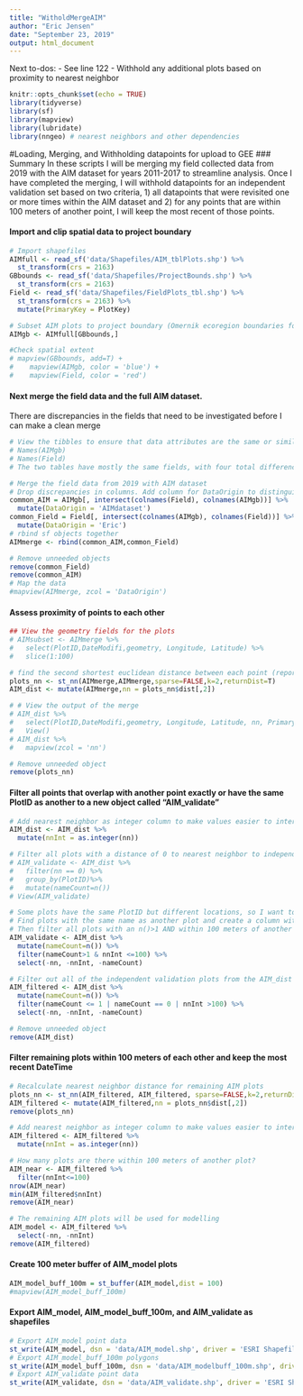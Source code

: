 ```yaml
---
title: "WitholdMergeAIM"
author: "Eric Jensen"
date: "September 23, 2019"
output: html_document
---
```


Next to-dos:
- See line 122
- Withhold any additional plots based on proximity to nearest neighbor



```r
knitr::opts_chunk$set(echo = TRUE)
library(tidyverse)
library(sf)
library(mapview)
library(lubridate)
library(nngeo) # nearest neighbors and other dependencies
```

#Loading, Merging, and Withholding datapoints for upload to GEE
### Summary
In these scripts I will be merging my field collected data from 2019 with the AIM dataset for years 2011-2017 to streamline analysis. Once I have completed the merging, I will withhold datapoints for an independent validation set based on two criteria, 1) all datapoints that were revisited one or more times within the AIM dataset and 2) for any points that are within 100 meters of another point, I will keep the most recent of those points.

#### Import and clip spatial data to project boundary

```r
# Import shapefiles
AIMfull <- read_sf('data/Shapefiles/AIM_tblPlots.shp') %>%
  st_transform(crs = 2163)
GBbounds <- read_sf('data/Shapefiles/ProjectBounds.shp') %>%
  st_transform(crs = 2163)
Field <- read_sf('data/Shapefiles/FieldPlots_tbl.shp') %>%
  st_transform(crs = 2163) %>%
  mutate(PrimaryKey = PlotKey)

# Subset AIM plots to project boundary (Omernik ecoregion boundaries for Great Basin)
AIMgb <- AIMfull[GBbounds,]

#Check spatial extent
# mapview(GBbounds, add=T) +
#    mapview(AIMgb, color = 'blue') + 
#    mapview(Field, color = 'red')
```

#### Next merge the field data and the full AIM dataset. 
There are discrepancies in the fields that need to be investigated before I can make a clean merge

```r
# View the tibbles to ensure that data attributes are the same or similar
# Names(AIMgb)
# Names(Field)
# The two tables have mostly the same fields, with four total differences.

# Merge the field data from 2019 with AIM dataset
# Drop discrepancies in columns. Add column for DataOrigin to distinguish my field data from the AIM dataset
common_AIM = AIMgb[, intersect(colnames(Field), colnames(AIMgb))] %>%
  mutate(DataOrigin = 'AIMdataset')
common_Field = Field[, intersect(colnames(AIMgb), colnames(Field))] %>%
  mutate(DataOrigin = 'Eric')
# rbind sf objects together
AIMmerge <- rbind(common_AIM,common_Field)

# Remove unneeded objects
remove(common_Field)
remove(common_AIM)
# Map the data
#mapview(AIMmerge, zcol = 'DataOrigin')
```

#### Assess proximity of points to each other

```r
## View the geometry fields for the plots
# AIMsubset <- AIMmerge %>%
#   select(PlotID,DateModifi,geometry, Longitude, Latitude) %>%
#   slice(1:100)

# find the second shortest euclidean distance between each point (reported back in meters)
plots_nn <- st_nn(AIMmerge,AIMmerge,sparse=FALSE,k=2,returnDist=T)
AIM_dist <- mutate(AIMmerge,nn = plots_nn$dist[,2]) 

# # View the output of the merge
# AIM_dist %>%
#   select(PlotID,DateModifi,geometry, Longitude, Latitude, nn, PrimaryKey) %>%
#   View()
# AIM_dist %>%
#   mapview(zcol = 'nn')

# Remove unneeded object
remove(plots_nn)
```

#### Filter all points that overlap with another point exactly or have the same PlotID as another to a new object called "AIM_validate"

```r
# Add nearest neighbor as integer column to make values easier to interpret in AIM_dist object
AIM_dist <- AIM_dist %>%
  mutate(nnInt = as.integer(nn))

# Filter all plots with a distance of 0 to nearest neighbor to independent validation object
# AIM_validate <- AIM_dist %>%
#   filter(nn == 0) %>%
#   group_by(PlotID)%>%
#   mutate(nameCount=n())
# View(AIM_validate)

# Some plots have the same PlotID but different locations, so I want to grab those too.
# Find plots with the same name as another plot and create a column with the n() of each plot name. 
# Then filter all plots with an n()>1 AND within 100 meters of another plot
AIM_validate <- AIM_dist %>%
  mutate(nameCount=n()) %>%
  filter(nameCount>1 & nnInt <=100) %>%
  select(-nn, -nnInt, -nameCount)

# Filter out all of the independent validation plots from the AIM_dist dataframe and nearest neighbor and count columns
AIM_filtered <- AIM_dist %>%
  mutate(nameCount=n()) %>% 
  filter(nameCount <= 1 | nameCount == 0 | nnInt >100) %>% 
  select(-nn, -nnInt, -nameCount)

# Remove unneeded object
remove(AIM_dist)
```

#### Filter remaining plots within 100 meters of each other and keep the most recent DateTime
```r
# Recalculate nearest neighbor distance for remaining AIM plots
plots_nn <- st_nn(AIM_filtered, AIM_filtered, sparse=FALSE,k=2,returnDist=T)
AIM_filtered <- mutate(AIM_filtered,nn = plots_nn$dist[,2])
remove(plots_nn)

# Add nearest neighbor as integer column to make values easier to interpret in AIM_dist object
AIM_filtered <- AIM_filtered %>%
  mutate(nnInt = as.integer(nn))

# How many plots are there within 100 meters of another plot?
AIM_near <- AIM_filtered %>% 
  filter(nnInt<=100) 
nrow(AIM_near)
min(AIM_filtered$nnInt)
remove(AIM_near)

# The remaining AIM plots will be used for modelling
AIM_model <- AIM_filtered %>%
  select(-nn, -nnInt)
remove(AIM_filtered)
```

#### Create 100 meter buffer of AIM_model plots
```r
AIM_model_buff_100m = st_buffer(AIM_model,dist = 100)
#mapview(AIM_model_buff_100m)
```

#### Export AIM_model, AIM_model_buff_100m, and AIM_validate as shapefiles
```r
# Export AIM_model point data
st_write(AIM_model, dsn = 'data/AIM_model.shp', driver = 'ESRI Shapefile')
# Export AIM_model_buff_100m polygons
st_write(AIM_model_buff_100m, dsn = 'data/AIM_modelbuff_100m.shp', driver = 'ESRI Shapefile')
# Export AIM_validate point data
st_write(AIM_validate, dsn = 'data/AIM_validate.shp', driver = 'ESRI Shapefile')
```


